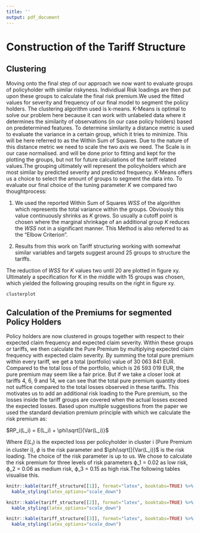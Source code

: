 ```yaml
---
title: ''
output: pdf_document
---
```



# Construction of the Tariff Structure


## Clustering

Moving onto the final step of our approach we now want to evaluate groups of policyholder with similar riskyness. Individiual Risk loadings are then put upon these groups to calculate the final risk premium.We used the fitted values for severity and frequency of our final model to segment the policy holders. The clustering algorithm  used is k-means. K-Means is optimal to solve our problem here because it can work with unlabeled data where it determines the similarity of observations (in our case policy holders) based on predetermined features. To determine similarity a distance metric is used to evaluate the variance in a certain group, which it tries to minimize. This will be here referred to as the Within Sum of Squares. Due to the nature of this distance metric we need to scale the two axis we need. The Scale is in our case normalised. and will be done prior to fitting and kept for the plotting the groups, but not for future calculations of the tariff related values.The grouping ultimately will represent the policyholders which are most similar by predicted severity and predicted frequency. K-Means offers us a choice to select the amount of groups to segment the data into. To evaluate our final choice of the tuning parameter $K$ we compared two thoughtprocess: 

1. We used the reported Within Sum of Squares $WSS$ of the algorithm which represents the total variance within the groups. Obviously this value continuously shrinks as $K$ grows. So usually a cutoff point is chosen where the marginal shrinkage of an additional group $K$ reduces the $WSS$ not in a significant manner. This Method is also referred to as the "Elbow Criterion". 

2. Results from this work \citep{henckaerts_boosting_2020} on Tariff structuring working with somewhat similar variables and targets suggest around 25 groups to structure the tariffs. 

The reduction of $WSS$ for $K$ values two until 20 are plotted in figure xy. Ultimately a specification for K in the middle with 15 groups was chosen, which yielded the following grouping results on the right in figure xy. 





```r
clusterplot
```
\newpage


## Calculation of the Premiums for segmented Policy Holders

Policy holders are now clustered in groups together with respect to their expected claim frequency and expected claim severity. Within these groups or tariffs, we then calculate the Pure Premium by multiplying expected claim frequency with expected claim severity. By summing the total pure premium within every tariff, we get a total (portfolio) value of 30 063 841 EUR. Compared to the total loss of the portfolio, which is 26 593 019 EUR, the pure premium may seem like a fair price. But if we take a closer look at tariffs 4, 6, 9 and 14, we can see that the total pure premium quantity does not suffice compared to the total losses observed in these tariffs. This motivates us to add an additional risk loading to the Pure premium, so the losses inside the tariff groups are covered when the actual losses exceed the expected losses.
Based upon multiple suggestions from the paper \citep{yang_risk_2022} we used the standard deviation premium principle with which we calculate the risk premium as:

$RP_i(L_i) = E(L_i) + \phi\sqrt[]{Var(L_i)}$  
  

Where $E(L_i)$ is the expected loss per policyholder in cluster i (Pure Premium in cluster i), 
$\phi$ is the risk parameter and $\phi\sqrt[]{Var(L_i)}$ is the risk loading. The choice of the risk parameter is up to us. We chose to calculate the risk premium for three levels of risk parameters ϕ_1 = 0.02 as low risk, ϕ_2 = 0.06 as medium risk, ϕ_3 = 0.15 as high risk.The following tables visualise this. 


```r
knitr::kable(tariff_structure[[1]], format="latex", booktabs=TRUE) %>% 
  kable_styling(latex_options="scale_down")

knitr::kable(tariff_structure[[2]], format="latex", booktabs=TRUE) %>% 
  kable_styling(latex_options="scale_down")

knitr::kable(tariff_structure[[3]], format="latex", booktabs=TRUE) %>% 
  kable_styling(latex_options="scale_down")
```


